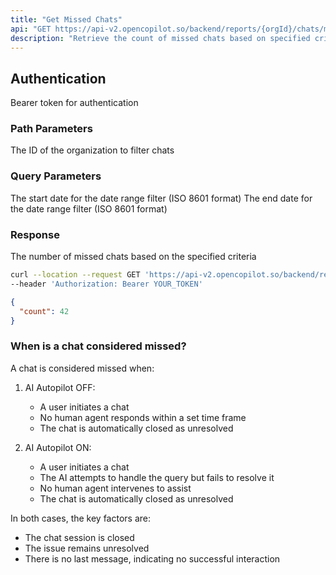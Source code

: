 ```yaml
---
title: "Get Missed Chats"
api: "GET https://api-v2.opencopilot.so/backend/reports/{orgId}/chats/missed"
description: "Retrieve the count of missed chats based on specified criteria"
---
```


## Authentication

<ParamField header="Authorization" type="string" required>
  Bearer token for authentication
</ParamField>

### Path Parameters

<ParamField path="orgId" type="string" required>
  The ID of the organization to filter chats
</ParamField>

### Query Parameters

<ParamField query="startDate" type="string" format="date-time">
  The start date for the date range filter (ISO 8601 format)
</ParamField>

<ParamField query="endDate" type="string" format="date-time">
  The end date for the date range filter (ISO 8601 format)
</ParamField>

### Response

<ResponseField name="count" type="number">
  The number of missed chats based on the specified criteria
</ResponseField>

<RequestExample>

```bash Example Request
curl --location --request GET 'https://api-v2.opencopilot.so/backend/reports/chats/missed?startDate=2023-01-01T00:00:00Z&endDate=2023-12-31T23:59:59Z' \
--header 'Authorization: Bearer YOUR_TOKEN'
```

</RequestExample>

<ResponseExample>

```json Response
{
  "count": 42
}
```

</ResponseExample>

### When is a chat considered missed?

A chat is considered missed when:

1. AI Autopilot OFF:
   - A user initiates a chat
   - No human agent responds within a set time frame
   - The chat is automatically closed as unresolved

2. AI Autopilot ON:
   - A user initiates a chat
   - The AI attempts to handle the query but fails to resolve it
   - No human agent intervenes to assist
   - The chat is automatically closed as unresolved

In both cases, the key factors are:
- The chat session is closed
- The issue remains unresolved
- There is no last message, indicating no successful interaction